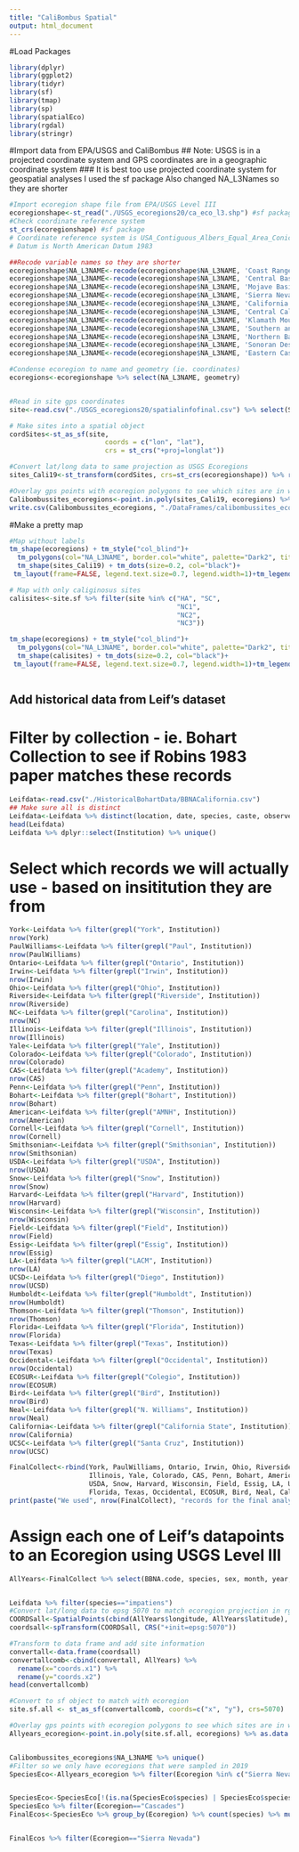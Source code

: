 ```yaml
---
title: "CaliBombus Spatial"
output: html_document
---
```


#Load Packages
```r
library(dplyr)
library(ggplot2)
library(tidyr)
library(sf)
library(tmap)
library(sp)
library(spatialEco)
library(rgdal)
library(stringr)


```

#Import data from EPA/USGS and CaliBombus
## Note: USGS is in a projected coordinate system and GPS coordinates are in a geographic coordinate system 
### It is best too use projected coordinate system for geospatial analyses
I used the sf package
Also changed NA_L3Names so they are shorter 
```r
#Import ecoregion shape file from EPA/USGS Level III 
ecoregionshape<-st_read("./USGS_ecoregions20/ca_eco_l3.shp") #sf package
#Check coordinate reference system 
st_crs(ecoregionshape) #sf package
# Coordinate reference system is USA_Contiguous_Albers_Equal_Area_Conic_USGS_version
# Datum is North American Datum 1983

##Recode variable names so they are shorter 
ecoregionshape$NA_L3NAME<-recode(ecoregionshape$NA_L3NAME, 'Coast Range' = "Coast Range")
ecoregionshape$NA_L3NAME<-recode(ecoregionshape$NA_L3NAME, 'Central Basin and Range' = "Central Basin")
ecoregionshape$NA_L3NAME<-recode(ecoregionshape$NA_L3NAME, 'Mojave Basin and Range' = "Mojave Basin")
ecoregionshape$NA_L3NAME<-recode(ecoregionshape$NA_L3NAME, 'Sierra Nevada' = "Sierra Nevada")
ecoregionshape$NA_L3NAME<-recode(ecoregionshape$NA_L3NAME, 'California Coastal Sage, Chaparral, and Oak Woodlands' = "Coastal Sage")
ecoregionshape$NA_L3NAME<-recode(ecoregionshape$NA_L3NAME, 'Central California Valley' = "Central Valley")
ecoregionshape$NA_L3NAME<-recode(ecoregionshape$NA_L3NAME, 'Klamath Mountains' = "Klamath")
ecoregionshape$NA_L3NAME<-recode(ecoregionshape$NA_L3NAME, 'Southern and Baja California Pine-Oak Mountains' = "SoCal Mountains")
ecoregionshape$NA_L3NAME<-recode(ecoregionshape$NA_L3NAME, 'Northern Basin and Range' = "Northern Basin")
ecoregionshape$NA_L3NAME<-recode(ecoregionshape$NA_L3NAME, 'Sonoran Desert' = "Sonoran Desert")
ecoregionshape$NA_L3NAME<-recode(ecoregionshape$NA_L3NAME, 'Eastern Cascades Slopes and Foothills' = "Eastern Cascades")

#Condense ecoregion to name and geometry (ie. coordinates)
ecoregions<-ecoregionshape %>% select(NA_L3NAME, geometry)


#Read in site gps coordinates
site<-read.csv("./USGS_ecoregions20/spatialinfofinal.csv") %>% select(Site_Grouping, lon, lat) 

# Make sites into a spatial object
cordSites<-st_as_sf(site, 
                        coords = c("lon", "lat"),
                        crs = st_crs("+proj=longlat"))

#Convert lat/long data to same projection as USGS Ecoregions
sites_Cali19<-st_transform(cordSites, crs=st_crs(ecoregionshape)) %>% rename(site= Site_Grouping)

#Overlay gps points with ecoregion polygons to see which sites are in which ecoregions
Calibombussites_ecoregions<-point.in.poly(sites_Cali19, ecoregions) %>% as.data.frame()
write.csv(Calibombussites_ecoregions, "./DataFrames/calibombussites_ecoregion.csv")
```
#Make a pretty map 
```r
#Map without labels
tm_shape(ecoregions) + tm_style("col_blind")+
  tm_polygons(col="NA_L3NAME", border.col="white", palette="Dark2", title="Ecoregion")+
  tm_shape(sites_Cali19) + tm_dots(size=0.2, col="black")+
 tm_layout(frame=FALSE, legend.text.size=0.7, legend.width=1)+tm_legend(legend.position=c("right", "top"), outside=TRUE) 

# Map with only caliginosus sites
calisites<-site.sf %>% filter(site %in% c("HA", "SC",
                                          "NC1",
                                          "NC2",
                                          "NC3"))

tm_shape(ecoregions) + tm_style("col_blind")+
  tm_polygons(col="NA_L3NAME", border.col="white", palette="Dark2", title="Ecoregion")+
  tm_shape(calisites) + tm_dots(size=0.2, col="black")+
 tm_layout(frame=FALSE, legend.text.size=0.7, legend.width=1)+tm_legend(legend.position=c("right", "top"), outside=TRUE) 



```

## Add historical data from Leif's dataset
# Filter by collection - ie. Bohart Collection to see if Robins 1983 paper matches these records
```r
Leifdata<-read.csv("./HistoricalBohartData/BBNACalifornia.csv")
## Make sure all is distinct 
Leifdata<-Leifdata %>% distinct(location, date, species, caste, observers, .keep_all=TRUE) 
head(Leifdata)
Leifdata %>% dplyr::select(Institution) %>% unique()
```
# Select which records we will actually use - based on insititution they are from
```r
York<-Leifdata %>% filter(grepl("York", Institution))
nrow(York)
PaulWilliams<-Leifdata %>% filter(grepl("Paul", Institution))
nrow(PaulWilliams)
Ontario<-Leifdata %>% filter(grepl("Ontario", Institution))
Irwin<-Leifdata %>% filter(grepl("Irwin", Institution))
nrow(Irwin)
Ohio<-Leifdata %>% filter(grepl("Ohio", Institution))
Riverside<-Leifdata %>% filter(grepl("Riverside", Institution))
nrow(Riverside)
NC<-Leifdata %>% filter(grepl("Carolina", Institution))
nrow(NC)
Illinois<-Leifdata %>% filter(grepl("Illinois", Institution))
nrow(Illinois)
Yale<-Leifdata %>% filter(grepl("Yale", Institution))
Colorado<-Leifdata %>% filter(grepl("Colorado", Institution))
nrow(Colorado)
CAS<-Leifdata %>% filter(grepl("Academy", Institution))
nrow(CAS)
Penn<-Leifdata %>% filter(grepl("Penn", Institution))
Bohart<-Leifdata %>% filter(grepl("Bohart", Institution))
nrow(Bohart)
American<-Leifdata %>% filter(grepl("AMNH", Institution))
nrow(American)
Cornell<-Leifdata %>% filter(grepl("Cornell", Institution))
nrow(Cornell)
Smithsonian<-Leifdata %>% filter(grepl("Smithsonian", Institution))
nrow(Smithsonian)
USDA<-Leifdata %>% filter(grepl("USDA", Institution))
nrow(USDA)
Snow<-Leifdata %>% filter(grepl("Snow", Institution))
nrow(Snow)
Harvard<-Leifdata %>% filter(grepl("Harvard", Institution))
nrow(Harvard)
Wisconsin<-Leifdata %>% filter(grepl("Wisconsin", Institution))
nrow(Wisconsin)
Field<-Leifdata %>% filter(grepl("Field", Institution))
nrow(Field)
Essig<-Leifdata %>% filter(grepl("Essig", Institution))
nrow(Essig)
LA<-Leifdata %>% filter(grepl("LACM", Institution))
nrow(LA)
UCSD<-Leifdata %>% filter(grepl("Diego", Institution))
nrow(UCSD)
Humboldt<-Leifdata %>% filter(grepl("Humboldt", Institution))
nrow(Humboldt)
Thomson<-Leifdata %>% filter(grepl("Thomson", Institution))
nrow(Thomson)
Florida<-Leifdata %>% filter(grepl("Florida", Institution))
nrow(Florida)
Texas<-Leifdata %>% filter(grepl("Texas", Institution))
nrow(Texas)
Occidental<-Leifdata %>% filter(grepl("Occidental", Institution))
nrow(Occidental)
ECOSUR<-Leifdata %>% filter(grepl("Colegio", Institution))
nrow(ECOSUR)
Bird<-Leifdata %>% filter(grepl("Bird", Institution))
nrow(Bird)
Neal<-Leifdata %>% filter(grepl("N. Williams", Institution))
nrow(Neal)
California<-Leifdata %>% filter(grepl("California State", Institution))
nrow(California)
UCSC<-Leifdata %>% filter(grepl("Santa Cruz", Institution))
nrow(UCSC)

FinalCollect<-rbind(York, PaulWilliams, Ontario, Irwin, Ohio, Riverside, NC, 
                    Illinois, Yale, Colorado, CAS, Penn, Bohart, American, Cornell, Smithsonian,
                    USDA, Snow, Harvard, Wisconsin, Field, Essig, LA, UCSD, Humboldt, Thomson, 
                    Florida, Texas, Occidental, ECOSUR, Bird, Neal, California, UCSC)
print(paste("We used", nrow(FinalCollect), "records for the final analysis"))

```


# Assign each one of Leif's datapoints to an Ecoregion using USGS Level III
```r
AllYears<-FinalCollect %>% select(BBNA.code, species, sex, month, year, longitude, latitude) %>% na.omit()


Leifdata %>% filter(species=="impatiens")
#Convert lat/long data to epsg 5070 to match ecoregion projection in rgdal package
COORDSall<-SpatialPoints(cbind(AllYears$longitude, AllYears$latitude), proj4string=CRS("+proj=longlat"))
coordsall<-spTransform(COORDSall, CRS("+init=epsg:5070"))

#Transform to data frame and add site information 
convertall<-data.frame(coordsall) 
convertallcomb<-cbind(convertall, AllYears) %>% 
  rename(x="coords.x1") %>% 
  rename(y="coords.x2")
head(convertallcomb)

#Convert to sf object to match with ecoregion 
site.sf.all <- st_as_sf(convertallcomb, coords=c("x", "y"), crs=5070) 

#Overlay gps points with ecoregion polygons to see which sites are in which ecoregions
Allyears_ecoregion<-point.in.poly(site.sf.all, ecoregions) %>% as.data.frame() %>% rename(Ecoregion=NA_L3NAME)


Calibombussites_ecoregions$NA_L3NAME %>% unique()
#Filter so we only have ecoregions that were sampled in 2019
SpeciesEco<-Allyears_ecoregion %>% filter(Ecoregion %in% c("Sierra Nevada", "Coastal Sage", "Coast Range", "Klamath", "Cascades", "Central Basin"))


SpeciesEco<-SpeciesEco[!(is.na(SpeciesEco$species) | SpeciesEco$species==""), ]
SpeciesEco %>% filter(Ecoregion=="Cascades")
FinalEcos<-SpeciesEco %>% group_by(Ecoregion) %>% count(species) %>% mutate(count=1) %>% mutate(EcoRichness=sum(count)) %>% rename("Richness"=n) %>% select(Ecoregion, species, EcoRichness)


FinalEcos %>% filter(Ecoregion=="Sierra Nevada")



```










